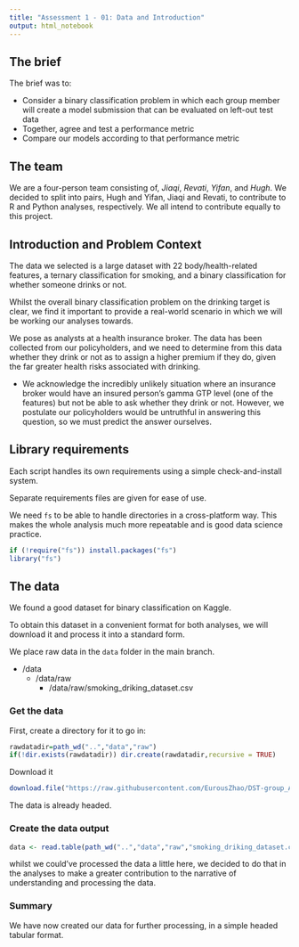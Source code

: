 ---
title: "Assessment 1 - 01: Data and Introduction"
output: html_notebook
---

## The brief

The brief was to:

* Consider a binary classification problem in which each group member will create a model submission that can be evaluated on left-out test data
* Together, agree and test a performance metric
* Compare our models according to that performance metric

## The team

We are a four-person team consisting of, *Jiaqi*, *Revati*, *Yifan*, and *Hugh*. We decided to split into pairs, Hugh and Yifan, Jiaqi and Revati, to contribute to R and Python analyses, respectively. We all intend to contribute equally to this project.

## Introduction and Problem Context

The data we selected is a large dataset with 22 body/health-related features, a ternary classification for smoking, and a binary classification for whether someone drinks or not.

Whilst the overall binary classification problem on the drinking target is clear, we find it important to provide a real-world scenario in which we will be working our analyses towards. 

We pose as analysts at a health insurance broker. The data has been collected from our policyholders, and we need to determine from this data whether they drink or not as to assign a higher premium if they do, given the far greater health risks associated with drinking.

* We acknowledge the incredibly unlikely situation where an insurance broker would have an insured person's gamma GTP level (one of the features) but not be able to ask whether they drink or not. However, we postulate our policyholders would be untruthful in answering this question, so we must predict the answer ourselves.

## Library requirements

Each script handles its own requirements using a simple check-and-install system.

Separate requirements files are given for ease of use.

We need `fs` to be able to handle directories in a cross-platform way. This makes the whole analysis much more repeatable and is good data science practice.

```{r}
if (!require("fs")) install.packages("fs")
library("fs")
```

## The data

We found a good dataset for binary classification on Kaggle.

To obtain this dataset in a convenient format for both analyses, we will download it and process it into a standard form.

We place raw data in the `data` folder in the main branch.

* /data
  * /data/raw
    * /data/raw/smoking_driking_dataset.csv

### Get the data

First, create a directory for it to go in:
```{r}
rawdatadir=path_wd("..","data","raw")
if(!dir.exists(rawdatadir)) dir.create(rawdatadir,recursive = TRUE)
```

Download it
```{r}
download.file("https://raw.githubusercontent.com/EurousZhao/DST-group_A1/main/data/smoking_driking_dataset.csv",path_wd("..","data","raw","smoking_driking_dataset.csv"))
```

The data is already headed.

### Create the data output

```{r}
data <- read.table(path_wd("..","data","raw","smoking_driking_dataset.csv"),header=TRUE, sep = ",")
```

whilst we could've processed the data a little here, we decided to do that in the analyses to make a greater contribution to the narrative of understanding and processing the data.

### Summary

We have now created our data for further processing, in a simple headed tabular format.
